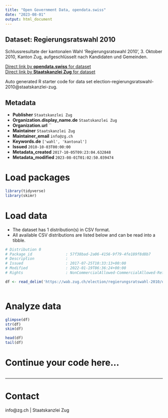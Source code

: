 ```yaml
---
title: "Open Government Data, opendata.swiss"
date: "2023-08-01"
output: html_document
---
```


## Dataset: Regierungsratswahl 2010

Schlussresultate der kantonalen Wahl 'Regierungsratswahl 2010', 3. Oktober 2010, Kanton Zug, aufgeschlüsselt nach Kandidaten und Gemeinden.

[Direct link by **opendata.swiss** for dataset](https://opendata.swiss/de/dataset/regierungsratswahl-2010)<br>
[Direct link by **Staatskanzlei Zug** for dataset](https://wab.zug.ch/election/regierungsratswahl-2010/data)

Auto generated R starter code for data set election-regierungsratswahl-2010@staatskanzlei-zug.

## Metadata

- **Publisher** `Staatskanzlei Zug`
- **Organization.display_name.de** `Staatskanzlei Zug`
- **Organization.url** ``
- **Maintainer** `Staatskanzlei Zug`
- **Maintainer_email** `info@zg.ch`
- **Keywords.de** `['wahl', 'kantonal']`
- **Issued** `2010-10-03T00:00:00`
- **Metadata_created** `2017-10-05T09:23:04.632848`
- **Metadata_modified** `2023-08-01T01:02:50.039474`


# Load packages

```r

library(tidyverse)
library(skimr)

```

# Load data

-   The dataset has 1 distribution(s) in CSV format.
-   All available CSV distributions are listed below and can be read into a tibble.

```r

# Distribution 0
# Package_id               : 57f38bad-2a06-4156-9f79-4fe189f8d8b7
# Description              : 
# Issued                   : 2017-07-25T10:33:13+00:00
# Modified                 : 2022-01-19T06:36:24+00:00
# Rights                   : NonCommercialAllowed-CommercialAllowed-ReferenceRequired

df <- read_delim('https://wab.zug.ch/election/regierungsratswahl-2010/data-csv')



```

# Analyze data

```r

glimpse(df)
str(df)
skim(df)

head(df)
tail(df)

```

# Continue your code here...

```r

```

------------------------------------------------------------------------

# Contact

info@zg.ch | Staatskanzlei Zug
